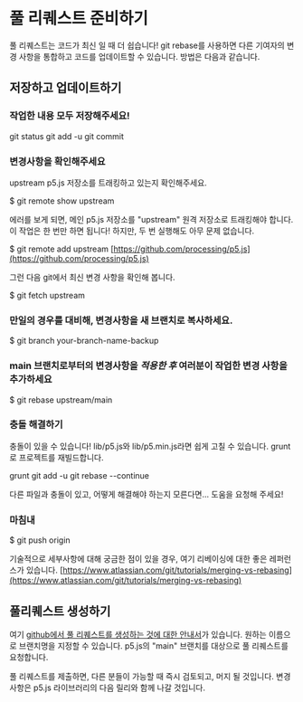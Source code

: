 # 풀 리퀘스트 준비하기

풀 리퀘스트는 코드가 최신 일 때 더 쉽습니다! git rebase를 사용하면 다른 기여자의 변경 사항을 통합하고 코드를 업데이트할 수 있습니다. 방법은 다음과 같습니다.

## 저장하고 업데이트하기

### 작업한 내용 모두 저장해주세요!

git status
git add -u
git commit

### 변경사항을 확인해주세요

upstream p5.js 저장소를 트래킹하고 있는지 확인해주세요.

$ git remote show upstream

에러를 보게 되면, 메인 p5.js 저장소를 "upstream" 원격 저장소로 트래킹해야 합니다. 이 작업은 한 번만 하면 됩니다! 하지만, 두 번 실행해도 아무 문제 없습니다.

$ git remote add upstream [https://github.com/processing/p5.js](https://github.com/processing/p5.js)

그런 다음 git에서 최신 변경 사항을 확인해 봅니다.

$ git fetch upstream

### 만일의 경우를 대비해, 변경사항을 새 브랜치로 복사하세요.

$ git branch your-branch-name-backup

### main 브랜치로부터의 변경사항을 *적용한 후* 여러분이 작업한 변경 사항을 추가하세요

$ git rebase upstream/main

### 충돌 해결하기

충돌이 있을 수 있습니다!
lib/p5.js와 lib/p5.min.js라면 쉽게 고칠 수 있습니다. grunt로 프로젝트를 재빌드합니다.

grunt
git add -u
git rebase --continue

다른 파일과 충돌이 있고, 어떻게 해결해야 하는지 모른다면... 도움을 요청해 주세요!

### 마침내

$ git push origin

기술적으로 세부사항에 대해 궁금한 점이 있을 경우, 여기 리베이싱에 대한 좋은 레퍼런스가 있습니다. [https://www.atlassian.com/git/tutorials/merging-vs-rebasing](https://www.atlassian.com/git/tutorials/merging-vs-rebasing)

## 풀리퀘스트 생성하기

여기 [github에서 풀 리퀘스트를 생성하는 것에 대한 안내서](https://help.github.com/articles/creating-a-pull-request/)가 있습니다. 원하는 이름으로 브랜치명을 지정할 수 있습니다. p5.js의 "main" 브랜치를 대상으로 풀 리퀘스트를 요청합니다.

풀 리퀘스트를 제출하면, 다른 분들이 가능할 때 즉시 검토되고, 머지 될 것입니다. 변경사항은 p5.js 라이브러리의 다음 릴리와 함께 나갈 것입니다.
